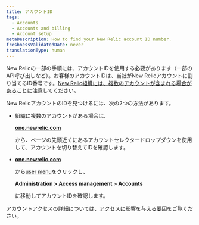 ```yaml
---
title: アカウントID
tags:
  - Accounts
  - Accounts and billing
  - Account setup
metaDescription: How to find your New Relic account ID number.
freshnessValidatedDate: never
translationType: human
---
```


New Relicの一部の手順には、アカウントIDを使用する必要があります（一部のAPI呼び出しなど）。お客様のアカウントIDは、当社がNew Relicアカウントに割り当てるID番号です。[New Relic組織には、複数のアカウントが含まれる場合がある](/docs/accounts/accounts-billing/account-structure/new-relic-account-structure)ことに注意してください。

New RelicアカウントのIDを見つけるには、次の2つの方法があります。

* 組織に複数のアカウントがある場合は、

  <DNT>**[one.newrelic.com](https://one.newrelic.com/all-capabilities)**</DNT>

  から、ページの先頭近くにあるアカウントセレクタードロップダウンを使用して、アカウントを切り替えてIDを確認します。

* <DNT>**[one.newrelic.com](https://one.newrelic.com/all-capabilities)**</DNT>

  から[user menu](/docs/accounts/accounts-billing/general-account-settings/intro-account-settings)をクリックし、

  <DNT>**Administration > Access management > Accounts**</DNT>

  に移動してアカウントIDを確認します。

アカウントアクセスの詳細については、[アクセスに影響を与える要因](/docs/accounts/accounts-billing/account-structure/factors-affecting-access-features-data)をご覧ください。